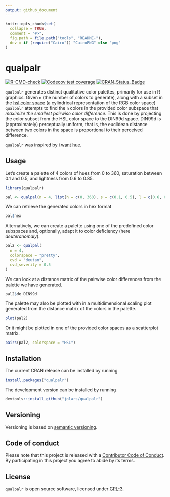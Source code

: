 ---
output: github_document
---

<!-- README.md is generated from README.Rmd. Please edit that file -->

```{r, echo = FALSE, include=FALSE}
knitr::opts_chunk$set(
  collapse = TRUE,
  comment = "#>",
  fig.path = file.path("tools", "README-"),
  dev = if (require("Cairo")) "CairoPNG" else "png"
)
```

# qualpalr

<!-- badges: start -->
[![R-CMD-check](https://github.com/jolars/qualpalr/actions/workflows/R-CMD-check.yaml/badge.svg)](https://github.com/jolars/qualpalr/actions/workflows/R-CMD-check.yaml)
[![Codecov test coverage](https://codecov.io/gh/jolars/qualpalr/branch/master/graph/badge.svg)](https://app.codecov.io/gh/jolars/qualpalr?branch=master)
[![CRAN_Status_Badge](http://www.r-pkg.org/badges/version/qualpalr)](https://cran.r-project.org/package=qualpalr)
<!-- badges: end -->

`qualpalr` generates distinct qualitative color palettes, primarily for use in
R graphics. Given `n` (the number of colors to generate), along with a subset in
the [hsl color space](https://en.wikipedia.org/wiki/HSL_and_HSV) (a cylindrical
representation of the RGB color space) `qualpalr` attempts to find the `n`
colors in the provided color subspace that *maximize the smallest pairwise color
difference*. This is done by projecting the color subset from the HSL color
space to the DIN99d space. DIN99d is (approximately) perceptually uniform, that
is, the euclidean distance between two colors in the space is proportional to
their perceived difference.

`qualpalr` was inspired by
[i want hue](http://medialab.github.io/iwanthue/).

## Usage

Let's create a palette of 4 colors of hues from 0 to 360, saturation between
0.1 and 0.5, and lightness from 0.6 to 0.85.

```{r pal1}
library(qualpalr)

pal <- qualpal(n = 4, list(h = c(0, 360), s = c(0.1, 0.5), l = c(0.6, 0.85)))
```

We can retrieve the generated colors in hex format

```{r hex}
pal$hex
```

Alternatively, we can create a palette using one of the predefined color
subspaces and, optionally, adapt it to color deficiency (here *deuteranomaly*).

```{r pal2}
pal2 <- qualpal(
  n = 4,
  colorspace = "pretty",
  cvd = "deutan",
  cvd_severity = 0.5
)
```

We can look at a distance matrix of the pairwise color differences from the 
palette we have generated.

```{r dedin99d}
pal2$de_DIN99d
```

The palette may also be plotted with in a multidimensional scaling plot
generated from the distance matrix of the colors in the palette.

```{r plot, fig.width=5, fig.height=5}
plot(pal2)
```

Or it might be plotted in one of the provided color spaces as a
scatterplot matrix.

```{r pairs, fig.width=5, fig.height=5}
pairs(pal2, colorspace = "HSL")
```

## Installation

The current CRAN release can be installed by running

```{r install_cran, eval = FALSE}
install.packages("qualpalr")
```

The development version can be installed by running

```{r install_github, eval = FALSE}
devtools::install_github("jolars/qualpalr")
```

## Versioning

Versioning is based on [semantic versioning](https://semver.org/). 

## Code of conduct

Please note that this project is released with a
[Contributor Code of Conduct](https://github.com/jolars/qualpalr/blob/master/CONDUCT.md). By participating in this project you
agree to abide by its terms.

## License

`qualpalr` is open source software, licensed under [GPL-3](https://github.com/jolars/qualpalr/blob/master/LICENSE).


